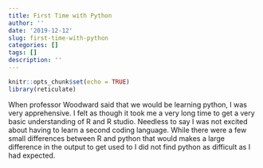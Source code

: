 ```yaml
---
title: First Time with Python
author: ''
date: '2019-12-12'
slug: first-time-with-python
categories: []
tags: []
description: ''
---
```


```r
knitr::opts_chunk$set(echo = TRUE)
library(reticulate)
```


When professor Woodward said that we would be learning python, I was very apprehensive. 
I felt as though it took me a very long time to get a very basic understanding of R and R studio. Needless to say I was not excited about having to learn a second coding language.
While there were a few small differences between R and python that would makes a large difference in the output to get used to I did not find python as difficult as I had expected. 

